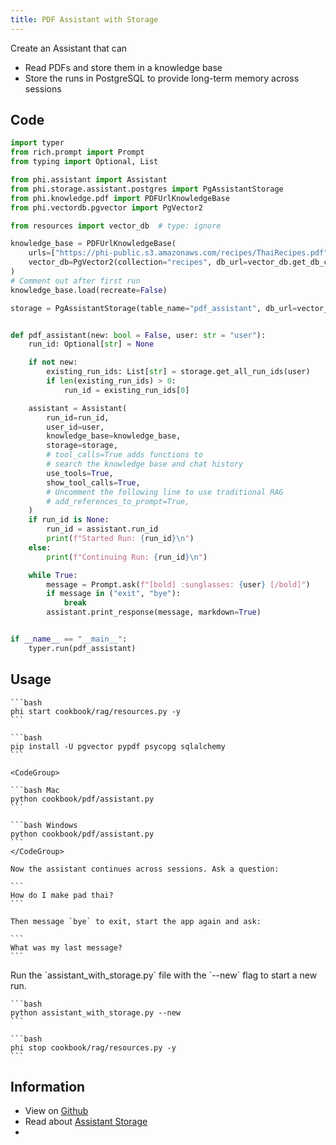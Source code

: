 ```yaml
---
title: PDF Assistant with Storage
---
```


Create an Assistant that can

- Read PDFs and store them in a knowledge base
- Store the runs in PostgreSQL to provide long-term memory across sessions

## Code

```python cookbook/pdf/assistant.py
import typer
from rich.prompt import Prompt
from typing import Optional, List

from phi.assistant import Assistant
from phi.storage.assistant.postgres import PgAssistantStorage
from phi.knowledge.pdf import PDFUrlKnowledgeBase
from phi.vectordb.pgvector import PgVector2

from resources import vector_db  # type: ignore

knowledge_base = PDFUrlKnowledgeBase(
    urls=["https://phi-public.s3.amazonaws.com/recipes/ThaiRecipes.pdf"],
    vector_db=PgVector2(collection="recipes", db_url=vector_db.get_db_connection_local()),
)
# Comment out after first run
knowledge_base.load(recreate=False)

storage = PgAssistantStorage(table_name="pdf_assistant", db_url=vector_db.get_db_connection_local())


def pdf_assistant(new: bool = False, user: str = "user"):
    run_id: Optional[str] = None

    if not new:
        existing_run_ids: List[str] = storage.get_all_run_ids(user)
        if len(existing_run_ids) > 0:
            run_id = existing_run_ids[0]

    assistant = Assistant(
        run_id=run_id,
        user_id=user,
        knowledge_base=knowledge_base,
        storage=storage,
        # tool_calls=True adds functions to
        # search the knowledge base and chat history
        use_tools=True,
        show_tool_calls=True,
        # Uncomment the following line to use traditional RAG
        # add_references_to_prompt=True,
    )
    if run_id is None:
        run_id = assistant.run_id
        print(f"Started Run: {run_id}\n")
    else:
        print(f"Continuing Run: {run_id}\n")

    while True:
        message = Prompt.ask(f"[bold] :sunglasses: {user} [/bold]")
        if message in ("exit", "bye"):
            break
        assistant.print_response(message, markdown=True)


if __name__ == "__main__":
    typer.run(pdf_assistant)
```

## Usage

<Steps>
  <Step title="Start PgVector">

    ```bash
    phi start cookbook/rag/resources.py -y
    ```

  </Step>

  <Step title="Install libraries">

    ```bash
    pip install -U pgvector pypdf psycopg sqlalchemy
    ```

  </Step>

  <Step title="Run the assistant">

    <CodeGroup>

    ```bash Mac
    python cookbook/pdf/assistant.py
    ```

    ```bash Windows
    python cookbook/pdf/assistant.py
    ```
    </CodeGroup>

    Now the assistant continues across sessions. Ask a question:

    ```
    How do I make pad thai?
    ```

    Then message `bye` to exit, start the app again and ask:

    ```
    What was my last message?
    ```

  </Step>
  <Step title="Start a new run">
    Run the `assistant_with_storage.py` file with the `--new` flag to start a new run.

    ```bash
    python assistant_with_storage.py --new
    ```

  </Step>
  <Step title="Stop PgVector">

    ```bash
    phi stop cookbook/rag/resources.py -y
    ```

  </Step>
</Steps>

## Information

- View on [Github](https://github.com/phidatahq/phidata/tree/main/cookbook/pdf)
- Read about [Assistant Storage](/blocks/assistant/storage)
- <Snippet file="message-us-discord.mdx" />
